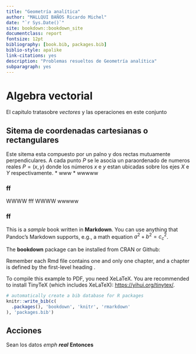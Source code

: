 ```yaml
--- 
title: "Geometría analítica"
author: "MALLQUI BAÑOS Ricardo Michel"
date: "`r Sys.Date()`"
site: bookdown::bookdown_site
documentclass: report
fontsize: 12pt
bibliography: [book.bib, packages.bib]
biblio-style: apalike
link-citations: yes
description: "Problemas resueltos de Geometría analítica"
subparagraph: yes
---
```

<!--
git config --global user.email "ricardomallqui6@gmail.com"
git config --global user.name "ricardofisma"
-->
# Algebra vectorial
El capitulo tratasobre _vectores_ y las operaciones en este conjunto

## Sitema de coordenadas cartesianas o rectangulares
Este sitema esta compuesto por un palno y dos rectas mutuamente perpendiculares. A cada punto  $P$  se le asocia un paraordenado de numeros reales $P=(x,y)$ donde los números $x$ e $y$ estan ubicadas sobre los ejes $X$ e $Y$ respectivamente.
* www
* wwwww

### ff

WWWW fff
WWWW wwwww

### ff

This is a _sample_ book written in **Markdown**. You can use anything that Pandoc's Markdown supports, e.g., a math equation $a^2 + b^2 = c^2_c$.

The **bookdown** package can be installed from CRAN or Github:



Remember each Rmd file contains one and only one chapter, and a chapter is defined by the first-level heading .

To compile this example to PDF, you need XeLaTeX. You are recommended to install TinyTeX (which includes XeLaTeX): <https://yihui.org/tinytex/>.

```r
# automatically create a bib database for R packages
knitr::write_bib(c(
  .packages(), 'bookdown', 'knitr', 'rmarkdown'
), 'packages.bib')
```
## Acciones

Sean los datos _emph_ **_real_** **Entonces** 